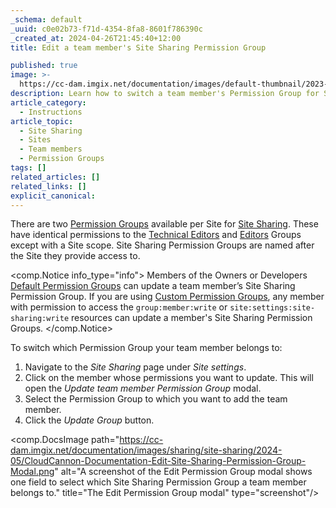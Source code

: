 ```yaml
---
_schema: default
_uuid: c0e02b73-f71d-4354-8fa8-8601f786390c
_created_at: 2024-04-26T21:45:40+12:00
title: Edit a team member's Site Sharing Permission Group

published: true
image: >-
  https://cc-dam.imgix.net/documentation/images/default-thumbnail/2023-Q4/CloudCannon-Documentation-Thumbnail.png
description: Learn how to switch a team member's Permission Group for Site Sharing.
article_category:
  - Instructions
article_topic:
  - Site Sharing
  - Sites
  - Team members
  - Permission Groups
tags: []
related_articles: []
related_links: []
explicit_canonical:
---
```

There are two [Permission Groups](/documentation/articles/what-are-permission-groups/) available per Site for [Site Sharing](/documentation/articles/share-a-site-with-site-sharing/). These have identical permissions to the [Technical Editors](/documentation/articles/what-are-default-permission-groups/#technical-editors) and [Editors](/documentation/articles/what-are-default-permission-groups/#editors) Groups except with a Site scope. Site Sharing Permission Groups are named after the Site they provide access to.

<comp.Notice info_type="info">
  Members of the Owners or Developers [Default Permission Groups](/documentation/articles/what-are-default-permission-groups/) can update a team member’s Site Sharing Permission Group. If you are using [Custom Permission Groups](/documentation/articles/what-are-custom-permission-groups/), any member with permission to access the `group:member:write` or `site:settings:site-sharing:write` resources can update a member's Site Sharing Permission Groups.
</comp.Notice>

To switch which Permission Group your team member belongs to:

1. Navigate to the *Site Sharing* page under *Site settings*.
2. Click on the member whose permissions you want to update. This will open the *Update team member Permission Group* modal.
3. Select the Permission Group to which you want to add the team member.
4. Click the *Update Group* button.

<comp.DocsImage path="https://cc-dam.imgix.net/documentation/images/sharing/site-sharing/2024-05/CloudCannon-Documentation-Edit-Site-Sharing-Permission-Group-Modal.png" alt="A screenshot of the Edit Permission Group modal shows one field to select which Site Sharing Permission Group a team member belongs to." title="The Edit Permission Group modal" type="screenshot"/>